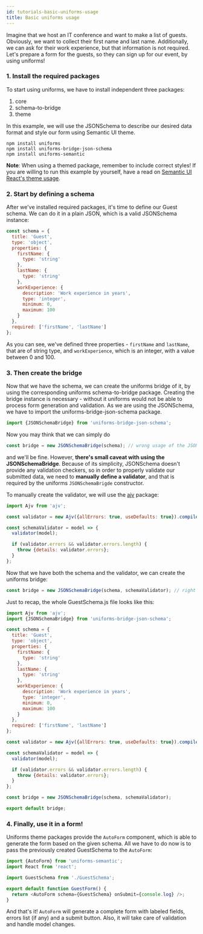 ```yaml
---
id: tutorials-basic-uniforms-usage
title: Basic uniforms usage
---
```



Imagine that we host an IT conference and want to make a list of guests.
Obviously, we want to collect their first name and last name.
Additionally, we can ask for their work experience, but that information is not required.
Let's prepare a form for the guests, so they can sign up for our event, by using uniforms!

### 1. Install the required packages

To start using uniforms, we have to install independent three packages:

1. core
2. schema-to-bridge
3. theme

In this example, we will use the JSONSchema to describe our desired data format and style our form using Semantic UI theme.

```shell
npm install uniforms
npm install uniforms-bridge-json-schema
npm install uniforms-semantic
```

**Note**: When using a themed package, remember to include correct styles! If you are willing to run this example by yourself,
have a read on [Semantic UI React's theme usage](https://react.semantic-ui.com/usage/#theme).

### 2. Start by defining a schema

After we've installed required packages, it's time to define our Guest schema. We can do it in a plain JSON, which is a valid JSONSchema instance:

```js
const schema = {
  title: 'Guest',
  type: 'object',
  properties: {
    firstName: {
      type: 'string'
    },
    lastName: {
      type: 'string'
    },
    workExperience: {
      description: 'Work experience in years',
      type: 'integer',
      minimum: 0,
      maximum: 100
    }
  },
  required: ['firstName', 'lastName']
};
```

As you can see, we've defined three properties - `firstName` and `lastName`, that are of string type, and `workExperience`,
which is an integer, with a value between 0 and 100.

### 3. Then create the bridge

Now that we have the schema, we can create the uniforms bridge of it, by using the corresponding uniforms schema-to-bridge package.
Creating the bridge instance is necessary - without it uniforms would not be able to process form generation and validation.
As we are using the JSONSchema, we have to import the uniforms-bridge-json-schema package.

```js
import {JSONSchemaBridge} from 'uniforms-bridge-json-schema';
```

Now you may think that we can simply do

```js
const bridge = new JSONSchemaBridge(schema); // wrong usage of the JSONSchemaBridge! you have to pass a validator
```

and we'll be fine. However, **there's small caveat with using the JSONSchemaBridge**.
Because of its simplicity, JSONSchema doesn't provide any validation checkers, so in order to properly validate our submitted data,
we need to **manually define a validator**, and that is required by the uniforms `JSONSchemaBrigde` constructor.

To manually create the validator, we will use the [ajv](https://github.com/epoberezkin/ajv) package:

```js
import Ajv from 'ajv';

const validator = new Ajv({allErrors: true, useDefaults: true}).compile(schema);

const schemaValidator = model => {
  validator(model);

  if (validator.errors && validator.errors.length) {
    throw {details: validator.errors};
  }
};
```

Now that we have both the schema and the validator, we can create the uniforms bridge:

```js
const bridge = new JSONSchemaBridge(schema, schemaValidator); // right usage of the JSONSchemaBridge, with the schema and its validator
```

Just to recap, the whole GuestSchema.js file looks like this:

```js
import Ajv from 'ajv';
import {JSONSchemaBridge} from 'uniforms-bridge-json-schema';

const schema = {
  title: 'Guest',
  type: 'object',
  properties: {
    firstName: {
      type: 'string'
    },
    lastName: {
      type: 'string'
    },
    workExperience: {
      description: 'Work experience in years',
      type: 'integer',
      minimum: 0,
      maximum: 100
    }
  },
  required: ['firstName', 'lastName']
};

const validator = new Ajv({allErrors: true, useDefaults: true}).compile(schema);

const schemaValidator = model => {
  validator(model);

  if (validator.errors && validator.errors.length) {
    throw {details: validator.errors};
  }
};

const bridge = new JSONSchemaBridge(schema, schemaValidator);

export default bridge;
```

### 4. Finally, use it in a form!

Uniforms theme packages provide the `AutoForm` component, which is able to generate the form based on the given schema.
All we have to do now is to pass the previously created GuestSchema to the `AutoForm`:

```js
import {AutoForm} from 'uniforms-semantic';
import React from 'react';

import GuestSchema from './GuestSchema';

export default function GuestForm() {
  return <AutoForm schema={GuestSchema} onSubmit={console.log} />;
}
```

And that's it! `AutoForm` will generate a complete form with labeled fields, errors list (if any) and a submit button.
Also, it will take care of validation and handle model changes.

<TutorialForm>
  <GuestFormBasic />
</TutorialForm>
